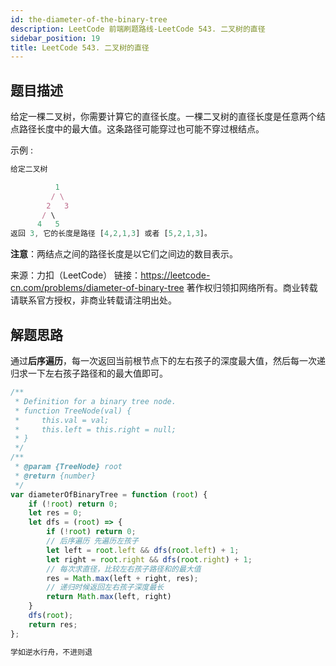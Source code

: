 ```yaml
---
id: the-diameter-of-the-binary-tree
description: LeetCode 前端刷题路线-LeetCode 543. 二叉树的直径
sidebar_position: 19
title: LeetCode 543. 二叉树的直径
---
```



## 题目描述

给定一棵二叉树，你需要计算它的直径长度。一棵二叉树的直径长度是任意两个结点路径长度中的最大值。这条路径可能穿过也可能不穿过根结点。

示例 :

```javascript
给定二叉树

          1
         / \
        2   3
       / \     
      4   5    
返回 3, 它的长度是路径 [4,2,1,3] 或者 [5,2,1,3]。
```

**注意**：两结点之间的路径长度是以它们之间边的数目表示。

来源：力扣（LeetCode）
链接：https://leetcode-cn.com/problems/diameter-of-binary-tree
著作权归领扣网络所有。商业转载请联系官方授权，非商业转载请注明出处。

## 解题思路

通过**后序遍历**，每一次返回当前根节点下的左右孩子的深度最大值，然后每一次递归求一下左右孩子路径和的最大值即可。

```javascript
/**
 * Definition for a binary tree node.
 * function TreeNode(val) {
 *     this.val = val;
 *     this.left = this.right = null;
 * }
 */
/**
 * @param {TreeNode} root
 * @return {number}
 */
var diameterOfBinaryTree = function (root) {
    if (!root) return 0;
    let res = 0;
    let dfs = (root) => {
        if (!root) return 0;
        // 后序遍历 先遍历左孩子
        let left = root.left && dfs(root.left) + 1;
        let right = root.right && dfs(root.right) + 1;
        // 每次求直径，比较左右孩子路径和的最大值
        res = Math.max(left + right, res);
        // 递归时候返回左右孩子深度最长
        return Math.max(left, right)
    }
    dfs(root);
    return res;
};
```

```javascript
学如逆水行舟，不进则退
```


